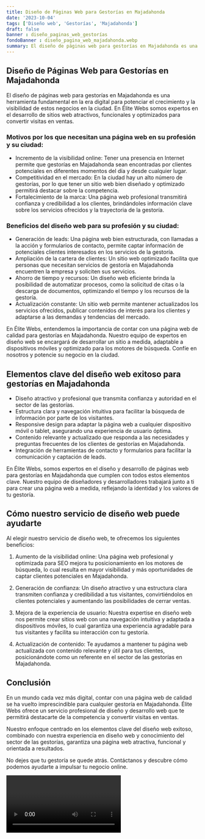 ```yaml
---
title: Diseño de Páginas Web para Gestorías en Majadahonda
date: '2023-10-04'
tags: ['Diseño web', 'Gestorías', 'Majadahonda']
draft: false
banner : diseño_paginas_web_gestorías
fondoBanner : diseño_pagina_web_majadahonda.webp
summary: El diseño de páginas web para gestorías en Majadahonda es una herramienta fundamental en la era digital para potenciar el crecimiento y la visibilidad de estos negocios en la ciudad. En Élite Webs somos expertos en el desarrollo de sitios web atractivos, funcionales y optimizados para convertir visitas en ventas. 
---
```


## Diseño de Páginas Web para Gestorías en Majadahonda

El diseño de páginas web para gestorías en Majadahonda es una herramienta fundamental en la era digital para potenciar el crecimiento y la visibilidad de estos negocios en la ciudad. En Élite Webs somos expertos en el desarrollo de sitios web atractivos, funcionales y optimizados para convertir visitas en ventas. 

### Motivos por los que necesitan una página web en su profesión y su ciudad:
- Incremento de la visibilidad online: Tener una presencia en Internet permite que gestorías en Majadahonda sean encontradas por clientes potenciales en diferentes momentos del día y desde cualquier lugar.
- Competitividad en el mercado: En la ciudad hay un alto número de gestorías, por lo que tener un sitio web bien diseñado y optimizado permitirá destacar sobre la competencia.
- Fortalecimiento de la marca: Una página web profesional transmitirá confianza y credibilidad a los clientes, brindándoles información clave sobre los servicios ofrecidos y la trayectoria de la gestoría.

### Beneficios del diseño web para su profesión y su ciudad:
- Generación de leads: Una página web bien estructurada, con llamadas a la acción y formularios de contacto, permite captar información de potenciales clientes interesados en los servicios de la gestoría.
- Ampliación de la cartera de clientes: Un sitio web optimizado facilita que personas que necesitan servicios de gestoría en Majadahonda encuentren la empresa y soliciten sus servicios.
- Ahorro de tiempo y recursos: Un diseño web eficiente brinda la posibilidad de automatizar procesos, como la solicitud de citas o la descarga de documentos, optimizando el tiempo y los recursos de la gestoría.
- Actualización constante: Un sitio web permite mantener actualizados los servicios ofrecidos, publicar contenidos de interés para los clientes y adaptarse a las demandas y tendencias del mercado.

En Élite Webs, entendemos la importancia de contar con una página web de calidad para gestorías en Majadahonda. Nuestro equipo de expertos en diseño web se encargará de desarrollar un sitio a medida, adaptable a dispositivos móviles y optimizado para los motores de búsqueda. Confíe en nosotros y potencie su negocio en la ciudad.

<GifSeo />

<Cta />

## Elementos clave del diseño web exitoso para gestorías en Majadahonda

- Diseño atractivo y profesional que transmita confianza y autoridad en el sector de las gestorías.
- Estructura clara y navegación intuitiva para facilitar la búsqueda de información por parte de los visitantes.
- Responsive design para adaptar la página web a cualquier dispositivo móvil o tablet, asegurando una experiencia de usuario óptima.
- Contenido relevante y actualizado que responda a las necesidades y preguntas frecuentes de los clientes de gestorías en Majadahonda.
- Integración de herramientas de contacto y formularios para facilitar la comunicación y captación de leads.

En Élite Webs, somos expertos en el diseño y desarrollo de páginas web para gestorías en Majadahonda que cumplen con todos estos elementos clave. Nuestro equipo de diseñadores y desarrolladores trabajará junto a ti para crear una página web a medida, reflejando la identidad y los valores de tu gestoría.

## Cómo nuestro servicio de diseño web puede ayudarte

Al elegir nuestro servicio de diseño web, te ofrecemos los siguientes beneficios:

1. Aumento de la visibilidad online: Una página web profesional y optimizada para SEO mejora tu posicionamiento en los motores de búsqueda, lo cual resulta en mayor visibilidad y más oportunidades de captar clientes potenciales en Majadahonda.

2. Generación de confianza: Un diseño atractivo y una estructura clara transmiten confianza y credibilidad a tus visitantes, convirtiéndolos en clientes potenciales y aumentando las posibilidades de cerrar ventas.

3. Mejora de la experiencia de usuario: Nuestra expertise en diseño web nos permite crear sitios web con una navegación intuitiva y adaptada a dispositivos móviles, lo cual garantiza una experiencia agradable para tus visitantes y facilita su interacción con tu gestoría.

4. Actualización de contenido: Te ayudamos a mantener tu página web actualizada con contenido relevante y útil para tus clientes, posicionándote como un referente en el sector de las gestorías en Majadahonda.

## Conclusión

En un mundo cada vez más digital, contar con una página web de calidad se ha vuelto imprescindible para cualquier gestoría en Majadahonda. Élite Webs ofrece un servicio profesional de diseño y desarrollo web que te permitirá destacarte de la competencia y convertir visitas en ventas.

Nuestro enfoque centrado en los elementos clave del diseño web exitoso, combinado con nuestra experiencia en diseño web y conocimiento del sector de las gestorías, garantiza una página web atractiva, funcional y orientada a resultados.

No dejes que tu gestoría se quede atrás. Contáctanos y descubre cómo podemos ayudarte a impulsar tu negocio online.

<Video />

<CtaBot job='Gestorías' city='Majadahonda'/>

<Gmaps query='Majadahonda+españa+maps' />